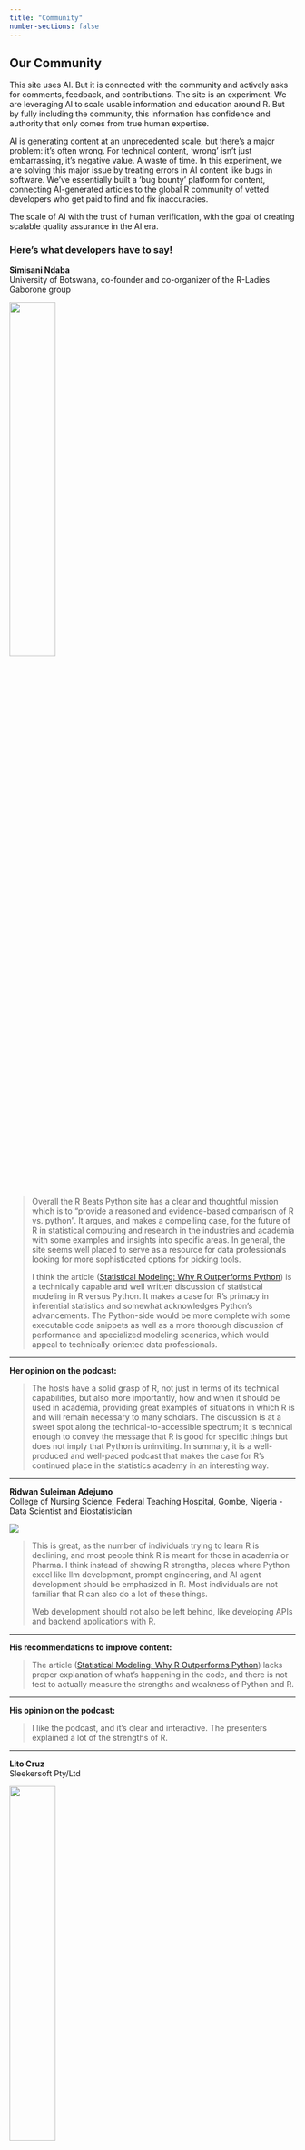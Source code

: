 ```yaml
---
title: "Community"
number-sections: false
---
```


## Our Community

This site uses AI. But it is connected with the community and actively asks for comments, feedback, and contributions. The site is an experiment. We are leveraging AI to scale usable information and education around R. But by fully including the community, this information has confidence and authority that only comes from true human expertise.

AI is generating content at an unprecedented scale, but there's a major problem: it's often wrong. For technical content, 'wrong' isn't just embarrassing, it's negative value. A waste of time. In this experiment, we are solving this major issue by treating errors in AI content like bugs in software. We've essentially built a 'bug bounty' platform for content, connecting AI-generated articles to the global R community of vetted developers who get paid to find and fix inaccuracies.

The scale of AI with the trust of human verification, with the goal of creating scalable quality assurance in the AI era.


### Here's what developers have to say!

**Simisani Ndaba**  
University of Botswana, co-founder and co-organizer of the R-Ladies Gaborone group

![](community-images/simisani_ndaba2.png){width=40%}

> Overall the R Beats Python site has a clear and thoughtful mission which is to “provide a reasoned and evidence-based comparison of R vs. python”. It argues, and makes a compelling case, for the future of R in statistical computing and research in the industries and academia with some examples and insights into specific areas. In general, the site seems well placed to serve as a resource for data professionals looking for more sophisticated options for picking tools.
>
> I think the article ([Statistical Modeling: Why R Outperforms Python](https://oppkey.github.io/r-beats-python/blog/statistical-modeling-r-vs-python.html)) is a technically capable and well written discussion of statistical modeling in R versus Python. It makes a case for R’s primacy in inferential statistics and somewhat acknowledges Python’s advancements. The Python-side would be more complete with some executable code snippets as well as a more thorough discussion of performance and specialized modeling scenarios, which would appeal to technically-oriented data professionals.

---

**Her opinion on the podcast:**

> The hosts have a solid grasp of R, not just in terms of its technical capabilities, but also more importantly, how and when it should be used in academia, providing great examples of situations in which R is and will remain necessary to many scholars. The discussion is at a sweet spot along the technical-to-accessible spectrum; it is technical enough to convey the message that R is good for specific things but does not imply that Python is uninviting. In summary, it is a well-produced and well-paced podcast that makes the case for R's continued place in the statistics academy in an interesting way.

---

**Ridwan Suleiman Adejumo**  
College of Nursing Science, Federal Teaching Hospital, Gombe, Nigeria - Data Scientist and Biostatistician

![](community-images/ridwan_adejumo.png)

> This is great, as the number of individuals trying to learn R is declining, and most people think R is meant for those in academia or Pharma. I think instead of showing R strengths, places where Python excel like llm development, prompt engineering, and AI agent development should be emphasized in R. Most individuals are not familiar that R can also do a lot of these things.
>
> Web development should not also be left behind, like developing APIs and backend applications with R.

---

**His recommendations to improve content:**

> The article ([Statistical Modeling: Why R Outperforms Python](https://oppkey.github.io/r-beats-python/blog/statistical-modeling-r-vs-python.html)) lacks proper explanation of what's happening in the code, and there is not test to actually measure the strengths and weakness of Python and R.

---

**His opinion on the podcast:**

> I like the podcast, and it's clear and interactive. The presenters explained a lot of the strengths of R.

---

**Lito Cruz**  
Sleekersoft Pty/Ltd

![](community-images/LitoCruz.png){width=40%}

> Referring to the article ([Statistical Modeling: Why R Outperforms Python](https://oppkey.github.io/r-beats-python/blog/statistical-modeling-r-vs-python.html))... indeed, the statistical side and maturity of R over Python in the field of statistical modeling should be obvious to one who is using both R and Python, unless one is a fanatically bigotted to Python. From a personal experience I can attest to this. For example I used latent class modeling one time and the packages here in R is quite sophisticated and well developed. Python has 1 while R has about 3 you can choose from. For people who have statistics and machine learning on their belt this advantage of R should not be overlooked and in fact it is precisely the reason why I personally choose R. For just in case my problem may be better solved by statistical methods, I got R already right there to catch my need.

About statistical tools

> The present crop of data scientists are weak when it comes to statistical methods. Their focus of education is on machine learning and this makes them woefully at a disadvantage because some problems are better solved statistically - not everything is about prediction. In this regard when it comes to unsupervised learning, there are more statistical tools in this area than there are in ML. However, R covers this side quite healthily. To illustrate, try comparing the number of mix model packages in R vs Python, R beats Python here.

---

**His recommendations to improve content:**

> The About section is very informative and gives the reader what to expect from the site. In this way it is well appreciated - just a reminder though that the site should indeed provide examples what it is saying it will supply, ie for example the items in 1.3 - hopefully there is at least 1 example in the website before it is launched and made public.

---

**His opinion on the podcast:**

> Very impressive arguments and establishes the point of the title of the talk. The arguments proves the thesis of the talk. 

*More community testimonials and feedback will be added here as we grow.*

---

*Join our community and help shape the future of R Beats Python. If you are interested, please [fill out this form](https://docs.google.com/forms/d/195cDbf52GbMJmH1bbM5iiwb0RJFfEBKFu-Nb2h6LYK8/edit) to provide your opinion.* 